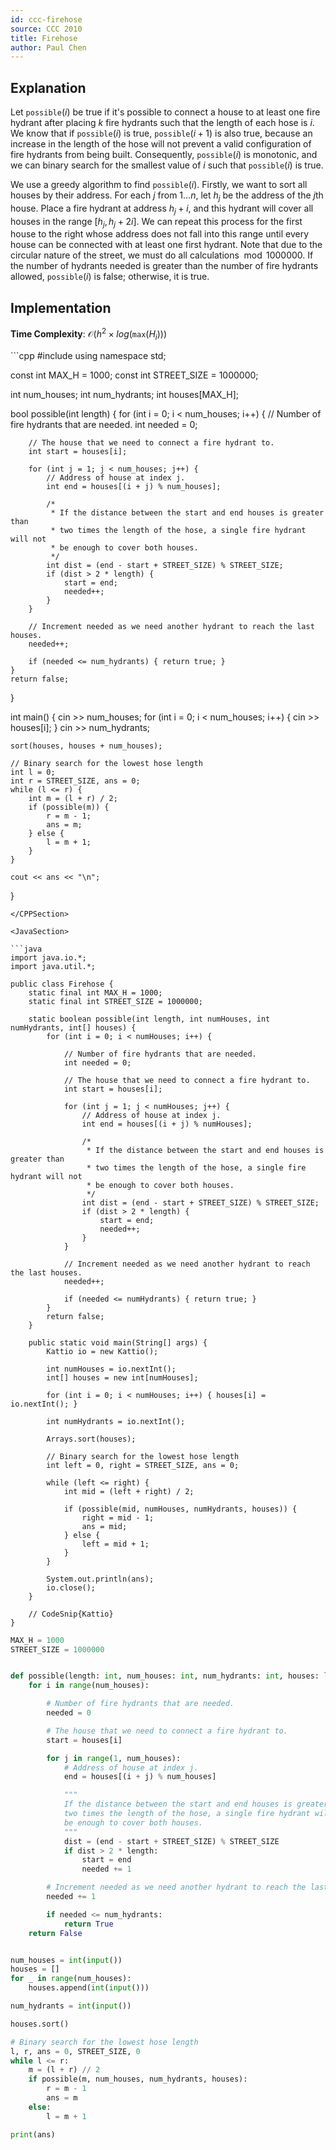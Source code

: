 ```yaml
---
id: ccc-firehose
source: CCC 2010
title: Firehose
author: Paul Chen
---
```


## Explanation

Let $\texttt{possible}(i)$ be true if it's possible to connect a house to at least one fire hydrant after placing $k$ fire hydrants such that the length of each hose is $i$. We know that if $\texttt{possible}(i)$ is true, $\texttt{possible}(i + 1)$ is also true, because an increase in the length of the hose will not prevent a valid configuration of fire hydrants from being built. Consequently, $\texttt{possible}(i)$ is monotonic, and we can binary search for the smallest value of $i$ such that $\texttt{possible}(i)$ is true.

We use a greedy algorithm to find $\texttt{possible}(i)$. Firstly, we want to sort all houses by their address. For each $j$ from $1...n$, let $h_j$ be the address of the $j$th house. Place a fire hydrant at address $h_j + i$, and this hydrant will cover all houses in the range $[h_j, h_j + 2i]$. We can repeat this process for the first house to the right whose address does not fall into this range until every house can be connected with at least one first hydrant. Note that due to the circular nature of the street, we must do all calculations$\mod 1000000$. If the number of hydrants needed is greater than the number of fire hydrants allowed, $\texttt{possible}(i)$ is false; otherwise, it is true.

## Implementation

**Time Complexity**: $\mathcal O(h^2\times log(\texttt{max}(H_i)))$

<LanguageSection>

<CPPSection>
```cpp
#include <bits/stdc++.h>
using namespace std;

const int MAX_H = 1000;
const int STREET_SIZE = 1000000;

int num_houses;
int num_hydrants;
int houses[MAX_H];

bool possible(int length) {
	for (int i = 0; i < num_houses; i++) {
		// Number of fire hydrants that are needed.
		int needed = 0;

		// The house that we need to connect a fire hydrant to.
		int start = houses[i];

		for (int j = 1; j < num_houses; j++) {
			// Address of house at index j.
			int end = houses[(i + j) % num_houses];

			/*
			 * If the distance between the start and end houses is greater than
			 * two times the length of the hose, a single fire hydrant will not
			 * be enough to cover both houses.
			 */
			int dist = (end - start + STREET_SIZE) % STREET_SIZE;
			if (dist > 2 * length) {
				start = end;
				needed++;
			}
		}

		// Increment needed as we need another hydrant to reach the last houses.
		needed++;

		if (needed <= num_hydrants) { return true; }
	}
	return false;
}

int main() {
	cin >> num_houses;
	for (int i = 0; i < num_houses; i++) { cin >> houses[i]; }
	cin >> num_hydrants;

	sort(houses, houses + num_houses);

	// Binary search for the lowest hose length
	int l = 0;
	int r = STREET_SIZE, ans = 0;
	while (l <= r) {
		int m = (l + r) / 2;
		if (possible(m)) {
			r = m - 1;
			ans = m;
		} else {
			l = m + 1;
		}
	}

	cout << ans << "\n";
}
```
</CPPSection>

<JavaSection>

```java
import java.io.*;
import java.util.*;

public class Firehose {
	static final int MAX_H = 1000;
	static final int STREET_SIZE = 1000000;

	static boolean possible(int length, int numHouses, int numHydrants, int[] houses) {
		for (int i = 0; i < numHouses; i++) {

			// Number of fire hydrants that are needed.
			int needed = 0;

			// The house that we need to connect a fire hydrant to.
			int start = houses[i];

			for (int j = 1; j < numHouses; j++) {
				// Address of house at index j.
				int end = houses[(i + j) % numHouses];

				/*
				 * If the distance between the start and end houses is greater than
				 * two times the length of the hose, a single fire hydrant will not
				 * be enough to cover both houses.
				 */
				int dist = (end - start + STREET_SIZE) % STREET_SIZE;
				if (dist > 2 * length) {
					start = end;
					needed++;
				}
			}

			// Increment needed as we need another hydrant to reach the last houses.
			needed++;

			if (needed <= numHydrants) { return true; }
		}
		return false;
	}

	public static void main(String[] args) {
		Kattio io = new Kattio();

		int numHouses = io.nextInt();
		int[] houses = new int[numHouses];

		for (int i = 0; i < numHouses; i++) { houses[i] = io.nextInt(); }

		int numHydrants = io.nextInt();

		Arrays.sort(houses);

		// Binary search for the lowest hose length
		int left = 0, right = STREET_SIZE, ans = 0;

		while (left <= right) {
			int mid = (left + right) / 2;

			if (possible(mid, numHouses, numHydrants, houses)) {
				right = mid - 1;
				ans = mid;
			} else {
				left = mid + 1;
			}
		}

		System.out.println(ans);
		io.close();
	}

	// CodeSnip{Kattio}
}
```

</JavaSection>

<PySection>

```py
MAX_H = 1000
STREET_SIZE = 1000000


def possible(length: int, num_houses: int, num_hydrants: int, houses: list) -> bool:
	for i in range(num_houses):

		# Number of fire hydrants that are needed.
		needed = 0

		# The house that we need to connect a fire hydrant to.
		start = houses[i]

		for j in range(1, num_houses):
			# Address of house at index j.
			end = houses[(i + j) % num_houses]

			"""
            If the distance between the start and end houses is greater than
            two times the length of the hose, a single fire hydrant will not
            be enough to cover both houses.
            """
			dist = (end - start + STREET_SIZE) % STREET_SIZE
			if dist > 2 * length:
				start = end
				needed += 1

		# Increment needed as we need another hydrant to reach the last houses.
		needed += 1

		if needed <= num_hydrants:
			return True
	return False


num_houses = int(input())
houses = []
for _ in range(num_houses):
	houses.append(int(input()))

num_hydrants = int(input())

houses.sort()

# Binary search for the lowest hose length
l, r, ans = 0, STREET_SIZE, 0
while l <= r:
	m = (l + r) // 2
	if possible(m, num_houses, num_hydrants, houses):
		r = m - 1
		ans = m
	else:
		l = m + 1

print(ans)
```

</PySection>

</LanguageSection>
